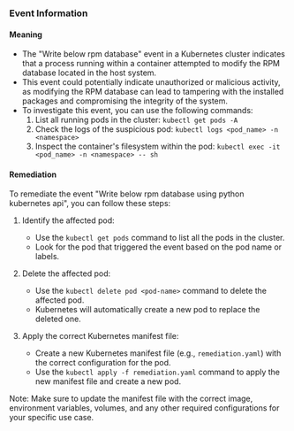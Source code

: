 
### Event Information

#### Meaning

- The "Write below rpm database" event in a Kubernetes cluster indicates that a process running within a container attempted to modify the RPM database located in the host system.
- This event could potentially indicate unauthorized or malicious activity, as modifying the RPM database can lead to tampering with the installed packages and compromising the integrity of the system.
- To investigate this event, you can use the following commands:
  1. List all running pods in the cluster: `kubectl get pods -A`
  2. Check the logs of the suspicious pod: `kubectl logs <pod_name> -n <namespace>`
  3. Inspect the container's filesystem within the pod: `kubectl exec -it <pod_name> -n <namespace> -- sh`

#### Remediation

To remediate the event "Write below rpm database using python kubernetes api", you can follow these steps:

1. Identify the affected pod:
   - Use the `kubectl get pods` command to list all the pods in the cluster.
   - Look for the pod that triggered the event based on the pod name or labels.

2. Delete the affected pod:
   - Use the `kubectl delete pod <pod-name>` command to delete the affected pod.
   - Kubernetes will automatically create a new pod to replace the deleted one.

3. Apply the correct Kubernetes manifest file:
   - Create a new Kubernetes manifest file (e.g., `remediation.yaml`) with the correct configuration for the pod.
   - Use the `kubectl apply -f remediation.yaml` command to apply the new manifest file and create a new pod.

Note: Make sure to update the manifest file with the correct image, environment variables, volumes, and any other required configurations for your specific use case.

